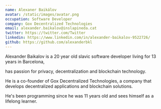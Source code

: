 ```yaml
---
name: Alexaner Baikálov
avatar: /static/images/avatar.png
occupation: Software Developer
company: Gox Decentralized Technologies
email: alexander.baikalov@inslapineda.cat
twitter: https://twitter.com/Twitter
linkedin: https://www.linkedin.com/in/alexander-baikalov-9522726/
github: https://github.com/alexanderbkl
---
```


Alexander Baikalov is a 20 year old slavic software developer living for 13 years in Barcelona,

has passion for privacy, decentralization and blockchain technology.

He is a co-founder of Gox Decentralized Technologies, a company that develops decentralized applications and blockchain solutions.

He's been programming since he was 11 years old and sees himself as a lifelong learner.
